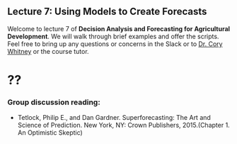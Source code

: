 ## Lecture 7: Using Models to Create Forecasts {#forecasts}
<!-- reference with [Forecasts](#forecasts) -->

Welcome to lecture 7 of **Decision Analysis and Forecasting for Agricultural Development**. We will walk through brief examples and offer the scripts. Feel free to bring up any questions or concerns in the Slack or to [Dr. Cory Whitney](mailto:cory.whitney@uni-bonn.de?subject=[Lecture_3]%20Decision%20Analysis%20Lecture) or the course tutor.

# ??

### Group discussion reading: 

- Tetlock, Philip E., and Dan Gardner. Superforecasting: The Art and Science of Prediction. New York, NY: Crown Publishers, 2015.(Chapter 1. An Optimistic Skeptic) 
